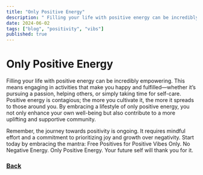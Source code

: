 ```yaml
---
title: "Only Positive Energy"
description: " Filling your life with positive energy can be incredibly empowering"
date: 2024-06-02
tags: ["blog", "positivity", "vibs"]
published: true
---
```

# Only Positive Energy

Filling your life with positive energy can be incredibly empowering. This means engaging in activities that make you happy and fulfilled—whether it’s pursuing a passion, helping others, or simply taking time for self-care. Positive energy is contagious; the more you cultivate it, the more it spreads to those around you. By embracing a lifestyle of only positive energy, you not only enhance your own well-being but also contribute to a more uplifting and supportive community.

Remember, the journey towards positivity is ongoing. It requires mindful effort and a commitment to prioritizing joy and growth over negativity. Start today by embracing the mantra: Free Positives for Positive Vibes Only. No Negative Energy. Only Positive Energy. Your future self will thank you for it.
### [Back](https://freepositives.netlify.app/blog)